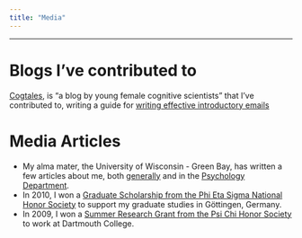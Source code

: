 ```yaml
---
title: "Media"
---
```


----

# Blogs I've contributed to

[Cogtales](https://cogtales.wordpress.com/), is "a blog by young female cognitive scientists" that I've contributed to, writing a guide for [writing effective introductory emails](https://cogtales.wordpress.com/2017/01/13/how-to-write-effective-introductory-emails/)

# Media Articles

- My alma mater, the University of Wisconsin - Green Bay, has written a few articles about me, both [generally](https://news.uwgb.edu/featured/alumni/05/30/alumni-rising-research-sparks-international-career-for-von-holzen/) and in the [Psychology Department](https://blog.uwgb.edu/uwgbpsych/featured-alumnus-katie-von-holzen/).
- In 2010, I won a [Graduate Scholarship from the Phi Eta Sigma National Honor Society](https://news.uwgb.edu/log-news/releases/05/11/graduate-scholarship-1081/) to support my graduate studies in Göttingen, Germany.
- In 2009, I won a [Summer Research Grant from the Psi Chi Honor Society](https://www.psychologicalscience.org/observer/apspsi-chi-summer-research-grant-winners#.WNqK42-GOUk) to work at Dartmouth College.

